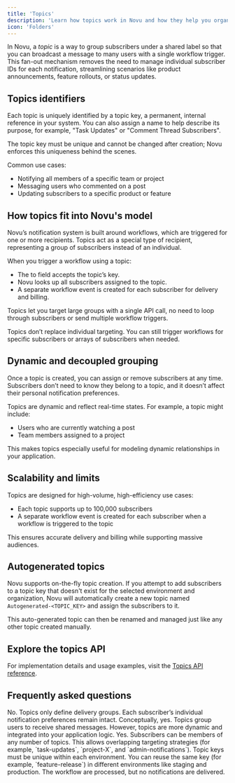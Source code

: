 ```yaml
---
title: 'Topics'
description: 'Learn how topics work in Novu and how they help you organize and target groups of subscribers efficiently.'
icon: 'Folders'
---
```


In Novu, a _topic_ is a way to group subscribers under a shared label so that you can broadcast a message to many users with a single workflow trigger. This fan-out mechanism removes the need to manage individual subscriber IDs for each notification, streamlining scenarios like product announcements, feature rollouts, or status updates.

## Topics identifiers

Each topic is uniquely identified by a topic key, a permanent, internal reference in your system. You can also assign a name to help describe its purpose, for example, "Task Updates" or "Comment Thread Subscribers".

The topic key must be unique and cannot be changed after creation; Novu enforces this uniqueness behind the scenes.

Common use cases:
- Notifying all members of a specific team or project
- Messaging users who commented on a post
- Updating subscribers to a specific product or feature

## How topics fit into Novu's model

Novu’s notification system is built around workflows, which are triggered for one or more recipients. Topics act as a special type of recipient, representing a group of subscribers instead of an individual.

When you trigger a workflow using a topic:
- The to field accepts the topic’s key.
- Novu looks up all subscribers assigned to the topic.
- A separate workflow event is created for each subscriber for delivery and billing.

Topics let you target large groups with a single API call, no need to loop through subscribers or send multiple workflow triggers.

<Callout>Topics don’t replace individual targeting. You can still trigger workflows for specific subscribers or arrays of subscribers when needed.</Callout>

## Dynamic and decoupled grouping

Once a topic is created, you can assign or remove subscribers at any time. Subscribers don’t need to know they belong to a topic, and it doesn’t affect their personal notification preferences.

Topics are dynamic and reflect real-time states. For example, a topic might include:
- Users who are currently watching a post
- Team members assigned to a project

This makes topics especially useful for modeling dynamic relationships in your application.

## Scalability and limits

Topics are designed for high-volume, high-efficiency use cases:
- Each topic supports up to 100,000 subscribers
- A separate workflow event is created for each subscriber when a workflow is triggered to the topic

This ensures accurate delivery and billing while supporting massive audiences.

## Autogenerated topics

Novu supports on-the-fly topic creation. If you attempt to add subscribers to a topic key that doesn't exist for the selected environment and organization, Novu will automatically create a new topic named `Autogenerated-<TOPIC_KEY>` and assign the subscribers to it.

This auto-generated topic can then be renamed and managed just like any other topic created manually.

## Explore the topics API

For implementation details and usage examples, visit the [Topics API reference](/topics/topic-schema).

## Frequently asked questions

<Accordions>
  <Accordion title="Do topics override subscriber preferences?">
    No. Topics only define delivery groups. Each subscriber’s individual notification preferences remain intact.
  </Accordion>
  <Accordion title="Is a topic like a mailing list?">
  Conceptually, yes. Topics group users to receive shared messages. However, topics are more dynamic and integrated into your application logic.
  </Accordion>
  <Accordion title="Can a subscriber belong to multiple topics?">
  Yes. Subscribers can be members of any number of topics. This allows overlapping targeting strategies (for example, `task-updates`, `project-X`, and `admin-notifications`).
  </Accordion>
  <Accordion title="Can I reuse the same topic key across environments?">
  Topic keys must be unique within each environment. You can reuse the same key (for example, `feature-release`) in different environments like staging and production.
  </Accordion>
  <Accordion title="What happens if I trigger a workflow to a topic with no subscribers?">
  The workflow are processed, but no notifications are delivered.
  </Accordion>
</Accordions>
